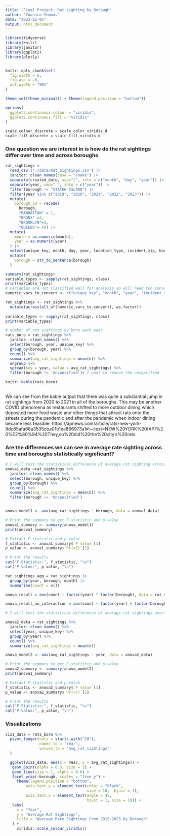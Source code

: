 ```yaml
---
title: "Final Project- Rat sighting by Borough"
author: "Youssra Yemmas"
date: "2023-12-05"
output: html_document
---
```


```r
library(tidyverse)
library(knitr)
library(janitor)
library(ggplot2)
library(plotly)


knitr::opts_chunk$set(
  fig.width = 6,
  fig.asp = .6,
  out.width = "90%"
)

theme_set(theme_minimal() + theme(legend.position = "bottom"))

options(
  ggplot2.continuous.colour = "viridis",
  ggplot2.continuous.fill = "viridis"
)

scale_colour_discrete = scale_color_viridis_d
scale_fill_discrete = scale_fill_viridis_d
```

### One question we are interest in is how do the rat sightings differ over time and across boroughs
```r
rat_sightings = 
  read_csv ("./data/Rat_Sightings.csv") |>
  janitor::clean_names(case = "snake") |>
  separate(created_date, sep="/", into = c("month", "day", "year")) |> 
  separate(year, sep=" ", into = c("year")) |>
  filter(borough != "STATEN ISLAND") |> 
  filter(year %in% c("2019", "2020", "2021", "2022", "2023")) |>
  mutate(
    borough_id = recode(
      borough, 
      "MANHATTAN" = 1,
      "BRONX" =2,
      "BROOKLYN"=3,
      "QUEENS"= 4)) |>
  mutate(
    month = as.numeric(month),
    year = as.numeric(year)
  ) |>
  select(unique_key, month, day, year, location_type, incident_zip, borough, location, borough_id) |>
  mutate(
    borough = str_to_sentence(borough)
  )

summary(rat_sightings)
variable_types <- sapply(rat_sightings, class)
print(variable_types)
# variables are not classified well for analysis so will need too convert numeric variables
numeric_vars_to_convert <- c("unique_key", "month", "year", "incident_zip", "borough_id")

rat_sightings <- rat_sightings %>% 
  mutate(across(all_of(numeric_vars_to_convert), as.factor))
        
variable_types <- sapply(rat_sightings, class)
print(variable_types)

# number of rat sightings by boro each year
rats_boro = rat_sightings %>% 
  janitor::clean_names() %>% 
  select(borough, year, unique_key) %>% 
  group_by(borough, year) %>% 
  count() %>% 
  summarize(avg_rat_sightings = mean(n)) %>% 
  ungroup %>% 
  spread(key = year, value = avg_rat_sightings) %>% 
  filter(borough != 'Unspecified')# I want to remove the unsepcified

knitr::kable(rats_boro)
  
```

We can see from the kable output that there was quite a substantial jump in rat sightings from 2020 to 2021 in all of the boroughs. This may be another COVID phenomena as restaurants shifted to more outdoor dining which deposited more food waste and other things that attract rats onto the streets during the pandemic and after the pandemic when indoor dining became less feasible. https://apnews.com/article/rats-new-york-9dc65afa66a3535cba01b1ea866973a1#:~:text=NEW%20YORK%20(AP)%20%E2%80%94%20They,so%20did%20the%20city's%20rats.

### Are the differences we can see in average rate sighting across time and boroughs statistically significant? 
```r
# I will test the statistical difference of average rat sighting across boroughs
anova1_data =rat_sightings %>% 
  janitor::clean_names() %>% 
  select(borough, unique_key) %>% 
  group_by(borough) %>% 
  count() %>% 
  summarize(avg_rat_sightings = mean(n)) %>% 
  filter(borough != 'Unspecified')


anova_model1 <- aov(avg_rat_sightings ~ borough, data = anova1_data)

# Print the summary to get F-statistic and p-value
anova1_summary <- summary(anova_model1)
print(anova1_summary)

# Extract F-statistic and p-value
f_statistic <- anova1_summary$`F value`[1]
p_value <- anova1_summary$`Pr(>F)`[1]

# Print the results
cat("F-Statistic:", f_statistic, "\n")
cat("P-Value:", p_value, "\n")

```

```r
rat_sightings_agg = rat_sightings |> 
  group_by(year, borough, month) |> 
  summarise(count = n())

anova_result = aov(count ~ factor(year) * factor(borough), data = rat_sightings_agg) |> broom::tidy()

anova_result_no_interaction = aov(count ~ factor(year) + factor(borough), data = rat_sightings_agg)|> broom::tidy()
```


```r
# I will test the statistical difference of average rat sightings acorss time from 2019-2023

anova2_data = rat_sightings %>% 
  janitor::clean_names() %>% 
  select(year, unique_key) %>% 
  group_by(year) %>% 
  count() %>% 
  summarize(avg_rat_sightings = mean(n)) 

anova_model2 <- aov(avg_rat_sightings ~ year, data = anova2_data)

# Print the summary to get F-statistic and p-value
anova2_summary <- summary(anova_model2)
print(anova1_summary)

# Extract F-statistic and p-value
f_statistic <- anova2_summary$`F value`[1]
p_value <- anova2_summary$`Pr(>F)`[1]

# Print the results
cat("F-Statistic:", f_statistic, "\n")
cat("P-Value:", p_value, "\n")
```

### Visualizations
```r
viz1_data = rats_boro %>% 
  pivot_longer(cols = starts_with("20"),
               names_to = "Year",
               values_to = "avg_rat_sightings"
  )

  ggplot(viz1_data, aes(x = Year, y = avg_rat_sightings)) +
   geom_point(alpha = 0.3, size = 2) +
   geom_line(size = 1, alpha = 0.6) +
   facet_wrap(~borough, scales = "free_y") +
     theme(legend.position = "bottom",
         axis.text.y = element_text(color = "black", 
                                    size = 10,  hjust = 1), 
         axis.text.x = element_text(angle = 45, 
                                    hjust = 1, size = 10)) +
   labs(
     x = "Year",
     y = "Average Rat Sightings",
     title = "Average Rate Sightings From 2019-2023 by Borough"
   ) + 
     viridis::scale_colour_viridis() 

 


```


